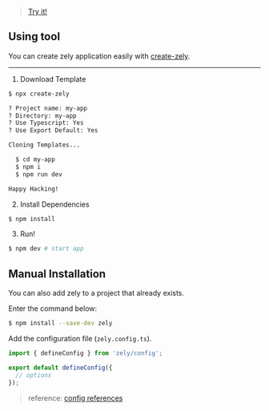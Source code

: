 > [Try it!](https://codesandbox.io/p/github/zely-js/zely-next-starter)

## Using tool

You can create zely application easily with [create-zely](https://npmjs.com/package/create-zely).

---

1. Download Template

```bash
$ npx create-zely

? Project name: my-app
? Directory: my-app
? Use Typescript: Yes
? Use Export Default: Yes

Cloning Templates...

  $ cd my-app
  $ npm i
  $ npm run dev

Happy Hacking!
```

2. Install Dependencies

```bash
$ npm install
```

3. Run!

```bash
$ npm dev # start app
```

## Manual Installation

You can also add zely to a project that already exists.

Enter the command below:

```bash [title="npm"]
$ npm install --save-dev zely
```

Add the configuration file (`zely.config.ts`).

```ts [title="zely.config.ts"]
import { defineConfig } from 'zely/config';

export default defineConfig({
  // options
});
```

> reference: [config references](/apis/config)
